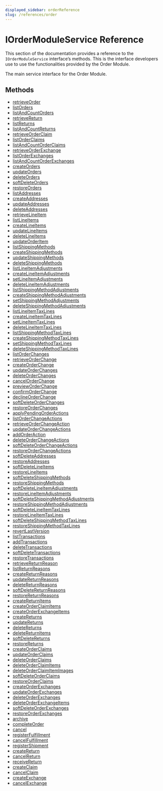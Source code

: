 ```yaml
---
displayed_sidebar: orderReference
slug: /references/order
---
```



# IOrderModuleService Reference

This section of the documentation provides a reference to the `IOrderModuleService` interface’s methods. This is the interface developers use to use the functionalities provided by the Order Module.

The main service interface for the Order Module.

## Methods

- [retrieveOrder](../../IOrderModuleService/methods/order.IOrderModuleService.retrieveOrder/page.mdx)
- [listOrders](../../IOrderModuleService/methods/order.IOrderModuleService.listOrders/page.mdx)
- [listAndCountOrders](../../IOrderModuleService/methods/order.IOrderModuleService.listAndCountOrders/page.mdx)
- [retrieveReturn](../../IOrderModuleService/methods/order.IOrderModuleService.retrieveReturn/page.mdx)
- [listReturns](../../IOrderModuleService/methods/order.IOrderModuleService.listReturns/page.mdx)
- [listAndCountReturns](../../IOrderModuleService/methods/order.IOrderModuleService.listAndCountReturns/page.mdx)
- [retrieveOrderClaim](../../IOrderModuleService/methods/order.IOrderModuleService.retrieveOrderClaim/page.mdx)
- [listOrderClaims](../../IOrderModuleService/methods/order.IOrderModuleService.listOrderClaims/page.mdx)
- [listAndCountOrderClaims](../../IOrderModuleService/methods/order.IOrderModuleService.listAndCountOrderClaims/page.mdx)
- [retrieveOrderExchange](../../IOrderModuleService/methods/order.IOrderModuleService.retrieveOrderExchange/page.mdx)
- [listOrderExchanges](../../IOrderModuleService/methods/order.IOrderModuleService.listOrderExchanges/page.mdx)
- [listAndCountOrderExchanges](../../IOrderModuleService/methods/order.IOrderModuleService.listAndCountOrderExchanges/page.mdx)
- [createOrders](../../IOrderModuleService/methods/order.IOrderModuleService.createOrders/page.mdx)
- [updateOrders](../../IOrderModuleService/methods/order.IOrderModuleService.updateOrders/page.mdx)
- [deleteOrders](../../IOrderModuleService/methods/order.IOrderModuleService.deleteOrders/page.mdx)
- [softDeleteOrders](../../IOrderModuleService/methods/order.IOrderModuleService.softDeleteOrders/page.mdx)
- [restoreOrders](../../IOrderModuleService/methods/order.IOrderModuleService.restoreOrders/page.mdx)
- [listAddresses](../../IOrderModuleService/methods/order.IOrderModuleService.listAddresses/page.mdx)
- [createAddresses](../../IOrderModuleService/methods/order.IOrderModuleService.createAddresses/page.mdx)
- [updateAddresses](../../IOrderModuleService/methods/order.IOrderModuleService.updateAddresses/page.mdx)
- [deleteAddresses](../../IOrderModuleService/methods/order.IOrderModuleService.deleteAddresses/page.mdx)
- [retrieveLineItem](../../IOrderModuleService/methods/order.IOrderModuleService.retrieveLineItem/page.mdx)
- [listLineItems](../../IOrderModuleService/methods/order.IOrderModuleService.listLineItems/page.mdx)
- [createLineItems](../../IOrderModuleService/methods/order.IOrderModuleService.createLineItems/page.mdx)
- [updateLineItems](../../IOrderModuleService/methods/order.IOrderModuleService.updateLineItems/page.mdx)
- [deleteLineItems](../../IOrderModuleService/methods/order.IOrderModuleService.deleteLineItems/page.mdx)
- [updateOrderItem](../../IOrderModuleService/methods/order.IOrderModuleService.updateOrderItem/page.mdx)
- [listShippingMethods](../../IOrderModuleService/methods/order.IOrderModuleService.listShippingMethods/page.mdx)
- [createShippingMethods](../../IOrderModuleService/methods/order.IOrderModuleService.createShippingMethods/page.mdx)
- [updateShippingMethods](../../IOrderModuleService/methods/order.IOrderModuleService.updateShippingMethods/page.mdx)
- [deleteShippingMethods](../../IOrderModuleService/methods/order.IOrderModuleService.deleteShippingMethods/page.mdx)
- [listLineItemAdjustments](../../IOrderModuleService/methods/order.IOrderModuleService.listLineItemAdjustments/page.mdx)
- [createLineItemAdjustments](../../IOrderModuleService/methods/order.IOrderModuleService.createLineItemAdjustments/page.mdx)
- [setLineItemAdjustments](../../IOrderModuleService/methods/order.IOrderModuleService.setLineItemAdjustments/page.mdx)
- [deleteLineItemAdjustments](../../IOrderModuleService/methods/order.IOrderModuleService.deleteLineItemAdjustments/page.mdx)
- [listShippingMethodAdjustments](../../IOrderModuleService/methods/order.IOrderModuleService.listShippingMethodAdjustments/page.mdx)
- [createShippingMethodAdjustments](../../IOrderModuleService/methods/order.IOrderModuleService.createShippingMethodAdjustments/page.mdx)
- [setShippingMethodAdjustments](../../IOrderModuleService/methods/order.IOrderModuleService.setShippingMethodAdjustments/page.mdx)
- [deleteShippingMethodAdjustments](../../IOrderModuleService/methods/order.IOrderModuleService.deleteShippingMethodAdjustments/page.mdx)
- [listLineItemTaxLines](../../IOrderModuleService/methods/order.IOrderModuleService.listLineItemTaxLines/page.mdx)
- [createLineItemTaxLines](../../IOrderModuleService/methods/order.IOrderModuleService.createLineItemTaxLines/page.mdx)
- [setLineItemTaxLines](../../IOrderModuleService/methods/order.IOrderModuleService.setLineItemTaxLines/page.mdx)
- [deleteLineItemTaxLines](../../IOrderModuleService/methods/order.IOrderModuleService.deleteLineItemTaxLines/page.mdx)
- [listShippingMethodTaxLines](../../IOrderModuleService/methods/order.IOrderModuleService.listShippingMethodTaxLines/page.mdx)
- [createShippingMethodTaxLines](../../IOrderModuleService/methods/order.IOrderModuleService.createShippingMethodTaxLines/page.mdx)
- [setShippingMethodTaxLines](../../IOrderModuleService/methods/order.IOrderModuleService.setShippingMethodTaxLines/page.mdx)
- [deleteShippingMethodTaxLines](../../IOrderModuleService/methods/order.IOrderModuleService.deleteShippingMethodTaxLines/page.mdx)
- [listOrderChanges](../../IOrderModuleService/methods/order.IOrderModuleService.listOrderChanges/page.mdx)
- [retrieveOrderChange](../../IOrderModuleService/methods/order.IOrderModuleService.retrieveOrderChange/page.mdx)
- [createOrderChange](../../IOrderModuleService/methods/order.IOrderModuleService.createOrderChange/page.mdx)
- [updateOrderChanges](../../IOrderModuleService/methods/order.IOrderModuleService.updateOrderChanges/page.mdx)
- [deleteOrderChanges](../../IOrderModuleService/methods/order.IOrderModuleService.deleteOrderChanges/page.mdx)
- [cancelOrderChange](../../IOrderModuleService/methods/order.IOrderModuleService.cancelOrderChange/page.mdx)
- [previewOrderChange](../../IOrderModuleService/methods/order.IOrderModuleService.previewOrderChange/page.mdx)
- [confirmOrderChange](../../IOrderModuleService/methods/order.IOrderModuleService.confirmOrderChange/page.mdx)
- [declineOrderChange](../../IOrderModuleService/methods/order.IOrderModuleService.declineOrderChange/page.mdx)
- [softDeleteOrderChanges](../../IOrderModuleService/methods/order.IOrderModuleService.softDeleteOrderChanges/page.mdx)
- [restoreOrderChanges](../../IOrderModuleService/methods/order.IOrderModuleService.restoreOrderChanges/page.mdx)
- [applyPendingOrderActions](../../IOrderModuleService/methods/order.IOrderModuleService.applyPendingOrderActions/page.mdx)
- [listOrderChangeActions](../../IOrderModuleService/methods/order.IOrderModuleService.listOrderChangeActions/page.mdx)
- [retrieveOrderChangeAction](../../IOrderModuleService/methods/order.IOrderModuleService.retrieveOrderChangeAction/page.mdx)
- [updateOrderChangeActions](../../IOrderModuleService/methods/order.IOrderModuleService.updateOrderChangeActions/page.mdx)
- [addOrderAction](../../IOrderModuleService/methods/order.IOrderModuleService.addOrderAction/page.mdx)
- [deleteOrderChangeActions](../../IOrderModuleService/methods/order.IOrderModuleService.deleteOrderChangeActions/page.mdx)
- [softDeleteOrderChangeActions](../../IOrderModuleService/methods/order.IOrderModuleService.softDeleteOrderChangeActions/page.mdx)
- [restoreOrderChangeActions](../../IOrderModuleService/methods/order.IOrderModuleService.restoreOrderChangeActions/page.mdx)
- [softDeleteAddresses](../../IOrderModuleService/methods/order.IOrderModuleService.softDeleteAddresses/page.mdx)
- [restoreAddresses](../../IOrderModuleService/methods/order.IOrderModuleService.restoreAddresses/page.mdx)
- [softDeleteLineItems](../../IOrderModuleService/methods/order.IOrderModuleService.softDeleteLineItems/page.mdx)
- [restoreLineItems](../../IOrderModuleService/methods/order.IOrderModuleService.restoreLineItems/page.mdx)
- [softDeleteShippingMethods](../../IOrderModuleService/methods/order.IOrderModuleService.softDeleteShippingMethods/page.mdx)
- [restoreShippingMethods](../../IOrderModuleService/methods/order.IOrderModuleService.restoreShippingMethods/page.mdx)
- [softDeleteLineItemAdjustments](../../IOrderModuleService/methods/order.IOrderModuleService.softDeleteLineItemAdjustments/page.mdx)
- [restoreLineItemAdjustments](../../IOrderModuleService/methods/order.IOrderModuleService.restoreLineItemAdjustments/page.mdx)
- [softDeleteShippingMethodAdjustments](../../IOrderModuleService/methods/order.IOrderModuleService.softDeleteShippingMethodAdjustments/page.mdx)
- [restoreShippingMethodAdjustments](../../IOrderModuleService/methods/order.IOrderModuleService.restoreShippingMethodAdjustments/page.mdx)
- [softDeleteLineItemTaxLines](../../IOrderModuleService/methods/order.IOrderModuleService.softDeleteLineItemTaxLines/page.mdx)
- [restoreLineItemTaxLines](../../IOrderModuleService/methods/order.IOrderModuleService.restoreLineItemTaxLines/page.mdx)
- [softDeleteShippingMethodTaxLines](../../IOrderModuleService/methods/order.IOrderModuleService.softDeleteShippingMethodTaxLines/page.mdx)
- [restoreShippingMethodTaxLines](../../IOrderModuleService/methods/order.IOrderModuleService.restoreShippingMethodTaxLines/page.mdx)
- [revertLastVersion](../../IOrderModuleService/methods/order.IOrderModuleService.revertLastVersion/page.mdx)
- [listTransactions](../../IOrderModuleService/methods/order.IOrderModuleService.listTransactions/page.mdx)
- [addTransactions](../../IOrderModuleService/methods/order.IOrderModuleService.addTransactions/page.mdx)
- [deleteTransactions](../../IOrderModuleService/methods/order.IOrderModuleService.deleteTransactions/page.mdx)
- [softDeleteTransactions](../../IOrderModuleService/methods/order.IOrderModuleService.softDeleteTransactions/page.mdx)
- [restoreTransactions](../../IOrderModuleService/methods/order.IOrderModuleService.restoreTransactions/page.mdx)
- [retrieveReturnReason](../../IOrderModuleService/methods/order.IOrderModuleService.retrieveReturnReason/page.mdx)
- [listReturnReasons](../../IOrderModuleService/methods/order.IOrderModuleService.listReturnReasons/page.mdx)
- [createReturnReasons](../../IOrderModuleService/methods/order.IOrderModuleService.createReturnReasons/page.mdx)
- [updateReturnReasons](../../IOrderModuleService/methods/order.IOrderModuleService.updateReturnReasons/page.mdx)
- [deleteReturnReasons](../../IOrderModuleService/methods/order.IOrderModuleService.deleteReturnReasons/page.mdx)
- [softDeleteReturnReasons](../../IOrderModuleService/methods/order.IOrderModuleService.softDeleteReturnReasons/page.mdx)
- [restoreReturnReasons](../../IOrderModuleService/methods/order.IOrderModuleService.restoreReturnReasons/page.mdx)
- [createReturnItems](../../IOrderModuleService/methods/order.IOrderModuleService.createReturnItems/page.mdx)
- [createOrderClaimItems](../../IOrderModuleService/methods/order.IOrderModuleService.createOrderClaimItems/page.mdx)
- [createOrderExchangeItems](../../IOrderModuleService/methods/order.IOrderModuleService.createOrderExchangeItems/page.mdx)
- [createReturns](../../IOrderModuleService/methods/order.IOrderModuleService.createReturns/page.mdx)
- [updateReturns](../../IOrderModuleService/methods/order.IOrderModuleService.updateReturns/page.mdx)
- [deleteReturns](../../IOrderModuleService/methods/order.IOrderModuleService.deleteReturns/page.mdx)
- [deleteReturnItems](../../IOrderModuleService/methods/order.IOrderModuleService.deleteReturnItems/page.mdx)
- [softDeleteReturns](../../IOrderModuleService/methods/order.IOrderModuleService.softDeleteReturns/page.mdx)
- [restoreReturns](../../IOrderModuleService/methods/order.IOrderModuleService.restoreReturns/page.mdx)
- [createOrderClaims](../../IOrderModuleService/methods/order.IOrderModuleService.createOrderClaims/page.mdx)
- [updateOrderClaims](../../IOrderModuleService/methods/order.IOrderModuleService.updateOrderClaims/page.mdx)
- [deleteOrderClaims](../../IOrderModuleService/methods/order.IOrderModuleService.deleteOrderClaims/page.mdx)
- [deleteOrderClaimItems](../../IOrderModuleService/methods/order.IOrderModuleService.deleteOrderClaimItems/page.mdx)
- [deleteOrderClaimItemImages](../../IOrderModuleService/methods/order.IOrderModuleService.deleteOrderClaimItemImages/page.mdx)
- [softDeleteOrderClaims](../../IOrderModuleService/methods/order.IOrderModuleService.softDeleteOrderClaims/page.mdx)
- [restoreOrderClaims](../../IOrderModuleService/methods/order.IOrderModuleService.restoreOrderClaims/page.mdx)
- [createOrderExchanges](../../IOrderModuleService/methods/order.IOrderModuleService.createOrderExchanges/page.mdx)
- [updateOrderExchanges](../../IOrderModuleService/methods/order.IOrderModuleService.updateOrderExchanges/page.mdx)
- [deleteOrderExchanges](../../IOrderModuleService/methods/order.IOrderModuleService.deleteOrderExchanges/page.mdx)
- [deleteOrderExchangeItems](../../IOrderModuleService/methods/order.IOrderModuleService.deleteOrderExchangeItems/page.mdx)
- [softDeleteOrderExchanges](../../IOrderModuleService/methods/order.IOrderModuleService.softDeleteOrderExchanges/page.mdx)
- [restoreOrderExchanges](../../IOrderModuleService/methods/order.IOrderModuleService.restoreOrderExchanges/page.mdx)
- [archive](../../IOrderModuleService/methods/order.IOrderModuleService.archive/page.mdx)
- [completeOrder](../../IOrderModuleService/methods/order.IOrderModuleService.completeOrder/page.mdx)
- [cancel](../../IOrderModuleService/methods/order.IOrderModuleService.cancel/page.mdx)
- [registerFulfillment](../../IOrderModuleService/methods/order.IOrderModuleService.registerFulfillment/page.mdx)
- [cancelFulfillment](../../IOrderModuleService/methods/order.IOrderModuleService.cancelFulfillment/page.mdx)
- [registerShipment](../../IOrderModuleService/methods/order.IOrderModuleService.registerShipment/page.mdx)
- [createReturn](../../IOrderModuleService/methods/order.IOrderModuleService.createReturn/page.mdx)
- [cancelReturn](../../IOrderModuleService/methods/order.IOrderModuleService.cancelReturn/page.mdx)
- [receiveReturn](../../IOrderModuleService/methods/order.IOrderModuleService.receiveReturn/page.mdx)
- [createClaim](../../IOrderModuleService/methods/order.IOrderModuleService.createClaim/page.mdx)
- [cancelClaim](../../IOrderModuleService/methods/order.IOrderModuleService.cancelClaim/page.mdx)
- [createExchange](../../IOrderModuleService/methods/order.IOrderModuleService.createExchange/page.mdx)
- [cancelExchange](../../IOrderModuleService/methods/order.IOrderModuleService.cancelExchange/page.mdx)
